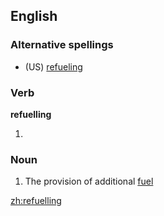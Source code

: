==English==

===Alternative spellings===
* (US) [[refueling]]

===Verb===
'''refuelling'''

# {{UK}} {{present participle of|[[refuel]]}}

===Noun===
{{en-noun|refuellings|-}}

# The provision of additional [[fuel]]

[[zh:refuelling]]
